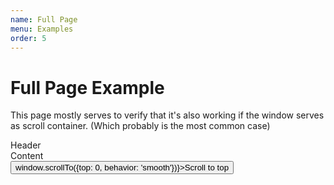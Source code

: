 ```yaml
---
name: Full Page
menu: Examples
order: 5
---
```



# Full Page Example

This page mostly serves to verify that it's also working if the window serves as scroll container. (Which probably is the most common case)

<div>
  <div className={styles.row}>
    <div className={styles.smallContent}>Header</div>
  </div>
  <div className={styles.row}>
    <StickyBox offsetTop={20} offsetBottom={20}>
      <Sidebar elements={20}/>
    </StickyBox>
    <div className={styles.largeContent}>Content</div>
  </div>
  <div className={styles.row}>
    <div className={styles.smallContent}>
      <button onClick={() => window.scrollTo({top: 0, behavior: 'smooth'})}>Scroll to top</button>
    </div>
  </div>
</div>
